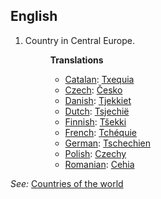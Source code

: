 ==English==

# Country in Central Europe.
#:'''Translations'''
#:*[[Catalan]]: [[Txequia]] 
#:*[[Czech]]: [[Česko]] 
#:*[[Danish]]: [[Tjekkiet]] 
#:*[[Dutch]]: [[Tsjechië]]
#:*[[Finnish]]: [[Tšekki]]
#:*[[French]]: [[Tchéquie]]
#:*[[German]]: [[Tschechien]]
#:*[[Polish]]: [[Czechy]]
#:*[[Romanian]]: [[Cehia]]

''See:'' [[Countries of the world]]